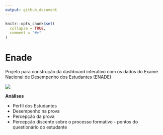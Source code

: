 ```yaml
---
output: github_document
---
```


<!-- README.md is generated from README.Rmd. Please edit that file -->

```r
knitr::opts_chunk$set(
  collapse = TRUE,
  comment = "#>"
)
```

# Enade

<!-- badges: start -->
<!-- badges: end -->

Projeto para construção da dashboard interativo com os dados do Exame Nacional de Desempenho dos Estudantes (ENADE)

![](C:/Users/dv/Documents/R/Enade/enade.jpeg)

**Análises**

- Perfil dos Estudantes
- Desempenho na prova
- Percepção da prova
- Percepção discente sobre o processo formativo - pontos do questionário do estudante